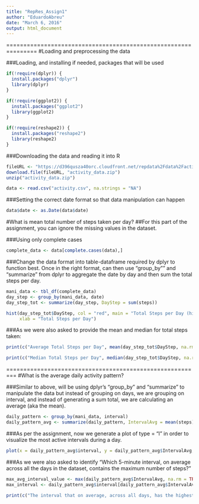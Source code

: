 ```yaml
---
title: "RepRes_Assign1"
author: "EduardoAbreu"
date: "March 6, 2016"
output: html_document
---
```

===============================================================
#Loading and preprocessing the data

###Loading, and installing if needed, packages that will be used
```r
if(!require(dplyr)) {
  install.packages("dplyr")
  library(dplyr)  
}

if(!require(ggplot2)) {
  install.packages("ggplot2")
  library(ggplot2)  
}

if(!require(reshape2)) {
  install.packages("reshape2")
  library(reshape2)  
}
```

###Downloading the data and reading it into R

```r
fileURL <- "https://d396qusza40orc.cloudfront.net/repdata%2Fdata%2Factivity.zip"
download.file(fileURL, "activity_data.zip")
unzip("activity_data.zip")

data <- read.csv("activity.csv", na.strings = "NA")
```

###Setting the correct date format so that data manipulation can happen

```r
data$date <- as.Date(data$date)
```

#What is mean total number of steps taken per day?
##For this part of the assignment, you can ignore the missing values in the dataset.

###Using only complete cases

```r
complete_data <- data[complete.cases(data),]
```

###Change the data format into table-dataframe required by dplyr to function best. Once in the right format, can then use "group_by"" and "summarize" from dplyr to aggregate the date by day and then sum the total steps per day.

```r
mani_data <- tbl_df(complete_data)
day_step <- group_by(mani_data, date)
day_step_tot <- summarize(day_step, DayStep = sum(steps))

hist(day_step_tot$DayStep, col = "red", main = "Total Steps per Day (histogram)",
     xlab = "Total Steps per Day")
```

###As we were also asked to provide the mean and median for total steps taken:

```r
print(c("Average Total Steps per Day", mean(day_step_tot$DayStep, na.rm = TRUE)))

print(c("Median Total Steps per Day", median(day_step_tot$DayStep, na.rm = TRUE)))
```
=========================================================
#What is the average daily activity pattern?

###Similar to above, will be using dplyr's "group_by" and "summarize" to manipulate the data but instead of grouping on days, we are grouping on interval, and instead of generating a sum total, we are calculating an average (aka the mean).

```r
daily_pattern <- group_by(mani_data, interval)
daily_pattern_avg <- summarize(daily_pattern, IntervalAvg = mean(steps))
```

###As per the assignment, now we generate a plot of type = "l" in order to visualize the most active intervals during a day.
```r
plot(x = daily_pattern_avg$interval, y = daily_pattern_avg$IntervalAvg, type = "l", col = "purple", xlab = "5-minute intervals of a day", ylab = "Average Number of Steps per Interval", main = "5-minute Intervals vs Average Steps per Interval")
```

###As we were also asked to identify "Which 5-minute interval, on average across all the days in the dataset, contains the maximum number of steps?"

```r
max_avg_interval_value <- max(daily_pattern_avg$IntervalAvg, na.rm = TRUE)
max_interval <- daily_pattern_avg$interval[daily_pattern_avg$IntervalAvg == max_avg_interval_value]

print(c("The interval that on average, across all days, has the highest number of steps is interval", max_interval))
```



